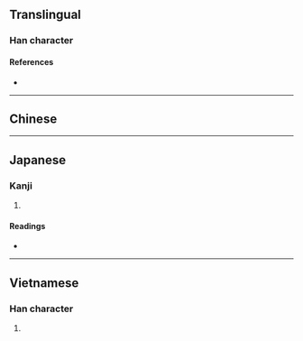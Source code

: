 {{also|巡}}
{{character info}}
==Translingual==

===Han character===
{{Han char|rn=54|rad=廴|as=03|sn=6|four=|canj=NKVVV|ids=⿺廴巛}}

====References====
* {{Han ref|kx=0352.291|dkj=09568|dj=0666.170|hdz=10403.100|uh=5EF5|ud=24309}}

----

==Chinese==
{{zh-see|巡|v}}

----

==Japanese==

===Kanji===
{{ja-kanji|grade=|rs=廴03}}

# {{rfdef|ja|sort=廴03}}

====Readings====
* {{ja-readings|on=じゅん|kun=}}

----

==Vietnamese==

===Han character===
{{vi-readings|reading=tuần|rs=廴03}}

# {{rfdef|vi}}